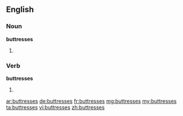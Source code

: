 ==English==

===Noun===
'''buttresses'''

# {{plural of|[[buttress]]}}

===Verb===
'''buttresses'''

# {{third-person singular of|[[buttress]]}}

[[ar:buttresses]]
[[de:buttresses]]
[[fr:buttresses]]
[[mg:buttresses]]
[[my:buttresses]]
[[ta:buttresses]]
[[vi:buttresses]]
[[zh:buttresses]]
